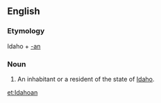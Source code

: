 ==English==

===Etymology===
Idaho + [[-an]]

===Noun===
{{en-noun}}

# An inhabitant or a resident of the state of [[Idaho]].

[[et:Idahoan]]